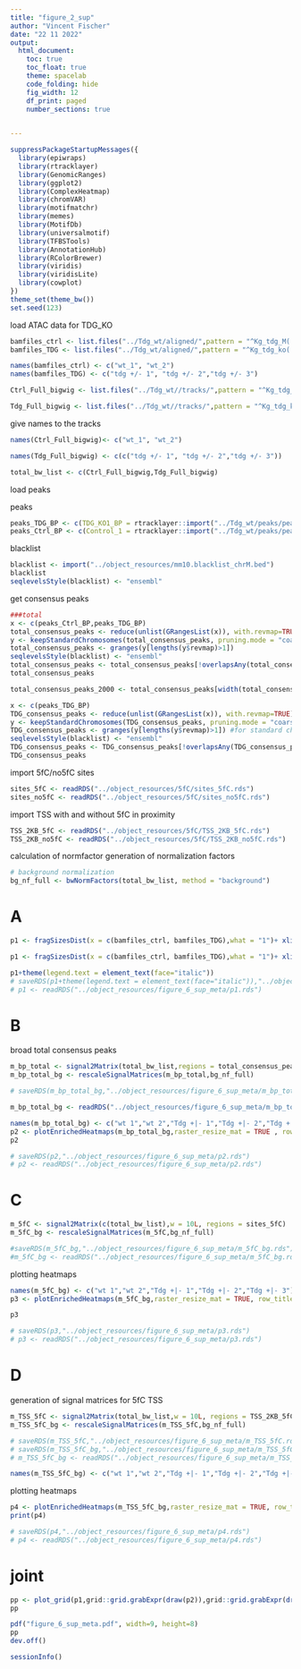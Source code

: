 ```yaml
---
title: "figure_2_sup"
author: "Vincent Fischer"
date: "22 11 2022"
output:
  html_document:
    toc: true
    toc_float: true
    theme: spacelab
    code_folding: hide
    fig_width: 12
    df_print: paged
    number_sections: true
    

---
```

<style type="text/css">
.main-container {
  max-width: 75% !important;
  margin: auto;
}
</style>

```r
suppressPackageStartupMessages({
  library(epiwraps)
  library(rtracklayer)
  library(GenomicRanges)
  library(ggplot2)
  library(ComplexHeatmap)
  library(chromVAR)
  library(motifmatchr)
  library(memes)
  library(MotifDb)
  library(universalmotif)
  library(TFBSTools)
  library(AnnotationHub)
  library(RColorBrewer)
  library(viridis)
  library(viridisLite)
  library(cowplot)
})
theme_set(theme_bw())
set.seed(123)
```

load ATAC data for TDG_KO 

```r
bamfiles_ctrl <- list.files("../Tdg_wt/aligned/",pattern = "^Kg_tdg_M(.*)\\.bam$", full =TRUE)
bamfiles_TDG <- list.files("../Tdg_wt/aligned/",pattern = "^Kg_tdg_ko(.*)\\.bam$", full =TRUE)

names(bamfiles_ctrl) <- c("wt_1", "wt_2")
names(bamfiles_TDG) <- c("tdg +/- 1", "tdg +/- 2","tdg +/- 3")
```


```r
Ctrl_Full_bigwig <- list.files("../Tdg_wt//tracks/",pattern = "^Kg_tdg_M(.*).bw$", full =TRUE)

Tdg_Full_bigwig <- list.files("../Tdg_wt//tracks/",pattern = "^Kg_tdg_ko(.*).bw$", full =TRUE)
```

give names to the tracks
```r
names(Ctrl_Full_bigwig)<- c("wt_1", "wt_2")

names(Tdg_Full_bigwig) <- c(c("tdg +/- 1", "tdg +/- 2","tdg +/- 3"))

total_bw_list <- c(Ctrl_Full_bigwig,Tdg_Full_bigwig)
```

load peaks

peaks
```r
peaks_TDG_BP <- c(TDG_KO1_BP = rtracklayer::import("../Tdg_wt/peaks/peaks/Kg_tdg_ko_1_EKDL220000948-1a_H22J7DSX3_L2_peaks.broadPeak"), TDG_KO2_BP = rtracklayer::import("../Tdg_wt/peaks/peaks/Kg_tdg_ko_2_EKDL220003833-1a_HJ5T2DSX3_L1_peaks.broadPeak"),TDG_KO3_BP = rtracklayer::import("../Tdg_wt/peaks/peaks/Kg_tdg_ko_3_EKDL220003834-1a_HJ5T2DSX3_L1_peaks.broadPeak"))
peaks_Ctrl_BP <- c(Control_1 = rtracklayer::import("../Tdg_wt/peaks/peaks/Kg_tdg_M_1_EKDL220003835-1a_HJ5T2DSX3_L1_peaks.broadPeak"), Control_2 = rtracklayer::import("../Tdg_wt/peaks/peaks/Kg_tdg_M_3_EKDL220003836-1a_HJ5T2DSX3_L1_peaks.broadPeak"))


```

blacklist
```r

blacklist <- import("../object_resources/mm10.blacklist_chrM.bed")
blacklist
seqlevelsStyle(blacklist) <- "ensembl"
```

get consensus peaks
```r
###total
x <- c(peaks_Ctrl_BP,peaks_TDG_BP)
total_consensus_peaks <- reduce(unlist(GRangesList(x)), with.revmap=TRUE)
y <- keepStandardChromosomes(total_consensus_peaks, pruning.mode = "coarse")
total_consensus_peaks <- granges(y[lengths(y$revmap)>1])
seqlevelsStyle(blacklist) <- "ensembl"
total_consensus_peaks <- total_consensus_peaks[!overlapsAny(total_consensus_peaks, blacklist)]# thats how you get rid of blacklisted peaks!!!!
total_consensus_peaks

total_consensus_peaks_2000 <- total_consensus_peaks[width(total_consensus_peaks)<=2000]

x <- c(peaks_TDG_BP)
TDG_consensus_peaks <- reduce(unlist(GRangesList(x)), with.revmap=TRUE)
y <- keepStandardChromosomes(TDG_consensus_peaks, pruning.mode = "coarse")
TDG_consensus_peaks <- granges(y[lengths(y$revmap)>1]) #for standard chromosomes use keep this line of code
seqlevelsStyle(blacklist) <- "ensembl"
TDG_consensus_peaks <- TDG_consensus_peaks[!overlapsAny(TDG_consensus_peaks, blacklist)]# thats how you get rid of blacklisted peaks!!!!
TDG_consensus_peaks
```


import 5fC/no5fC sites
```r
sites_5fC <- readRDS("../object_resources/5fC/sites_5fC.rds")
sites_no5fC <- readRDS("../object_resources/5fC/sites_no5fC.rds")
```

import TSS with and without 5fC in proximity
```r
TSS_2KB_5fC <- readRDS("../object_resources/5fC/TSS_2KB_5fC.rds")
TSS_2KB_no5fC <- readRDS("../object_resources/5fC/TSS_2KB_no5fC.rds")
```



calculation of normfactor
generation of normalization factors
```r
# background normalization
bg_nf_full <- bwNormFactors(total_bw_list, method = "background")
```


# A
```r
p1 <- fragSizesDist(x = c(bamfiles_ctrl, bamfiles_TDG),what = "1")+ xlim(0,600)+  scale_x_continuous(n.breaks = 22)+scale_color_brewer(palette = "Dark2")+theme(text = element_text(size = 12))+ggtitle("Fragment Size Distribution (Chr1)") 
```
```r
p1 <- fragSizesDist(x = c(bamfiles_ctrl, bamfiles_TDG),what = "1")+ xlim(0,600)+scale_color_brewer(palette = "Dark2")+theme(text = element_text(size = 12))+ggtitle("Fragment Size Distribution (Chr1)") 
```
```r
p1+theme(legend.text = element_text(face="italic"))
# saveRDS(p1+theme(legend.text = element_text(face="italic")),"../object_resources/figure_6_sup_meta/p1.rds")  
# p1 <- readRDS("../object_resources/figure_6_sup_meta/p1.rds")
```


# B

broad total consensus peaks
```r
m_bp_total <- signal2Matrix(total_bw_list,regions = total_consensus_peaks_2000,w = 10L)
m_bp_total_bg <- rescaleSignalMatrices(m_bp_total,bg_nf_full)
```
```r

# saveRDS(m_bp_total_bg,"../object_resources/figure_6_sup_meta/m_bp_total_bg.rds")

m_bp_total_bg <- readRDS("../object_resources/figure_6_sup_meta/m_bp_total_bg.rds")
```


```r
names(m_bp_total_bg) <- c("wt 1","wt 2","Tdg +|- 1","Tdg +|- 2","Tdg +|- 3")
p2 <- plotEnrichedHeatmaps(m_bp_total_bg,raster_resize_mat = TRUE , row_title="Accessible regions",scale_title = "backgr. \nnorm.\ndensity", colors = rocket(100),column_title_gp=gpar(fontface = "italic"),row_title_gp = gpar(fontsize = 11),top_annotation = FALSE, use_raster = TRUE)
p2
```

```r
# saveRDS(p2,"../object_resources/figure_6_sup_meta/p2.rds")
# p2 <- readRDS("../object_resources/figure_6_sup_meta/p2.rds")
```

# C
```r
m_5fC <- signal2Matrix(c(total_bw_list),w = 10L, regions = sites_5fC)
m_5fC_bg <- rescaleSignalMatrices(m_5fC,bg_nf_full)
```

```r

#saveRDS(m_5fC_bg,"../object_resources/figure_6_sup_meta/m_5fC_bg.rds")
#m_5fC_bg <- readRDS("../object_resources/figure_6_sup_meta/m_5fC_bg.rds")
```

plotting heatmaps
```r

names(m_5fC_bg) <- c("wt 1","wt 2","Tdg +|- 1","Tdg +|- 2","Tdg +|- 3")
p3 <- plotEnrichedHeatmaps(m_5fC_bg,raster_resize_mat = TRUE, row_title="5fC sites",scale_title = "backgr. \nnorm. \ndensity",colors = rocket(100),column_title_gp=gpar(fontface = "italic"),row_title_gp = gpar(fontsize = 11),top_annotation = FALSE, use_raster = TRUE)
```

```r
p3
```
```r
# saveRDS(p3,"../object_resources/figure_6_sup_meta/p3.rds")
# p3 <- readRDS("../object_resources/figure_6_sup_meta/p3.rds")
```


# D

generation of signal matrices for 5fC TSS
```r

m_TSS_5fC <- signal2Matrix(total_bw_list,w = 10L, regions = TSS_2KB_5fC)
m_TSS_5fC_bg <- rescaleSignalMatrices(m_TSS_5fC,bg_nf_full)
```

```r
# saveRDS(m_TSS_5fC,"../object_resources/figure_6_sup_meta/m_TSS_5fC.rds")
# saveRDS(m_TSS_5fC_bg,"../object_resources/figure_6_sup_meta/m_TSS_5fC_bg.rds")
# m_TSS_5fC_bg <- readRDS("../object_resources/figure_6_sup_meta/m_TSS_5fC_bg.rds")

names(m_TSS_5fC_bg) <- c("wt 1","wt 2","Tdg +|- 1","Tdg +|- 2","Tdg +|- 3")
```


plotting heatmaps
```r

p4 <- plotEnrichedHeatmaps(m_TSS_5fC_bg,raster_resize_mat = TRUE, row_title="TSS with 5fC",scale_title = "backgr. \nnorm.\ndensity", axis_name = c("-2kb","TSS","+2kb"),colors = rocket(100),column_title_gp=gpar(fontface = "italic"),row_title_gp = gpar(fontsize = 11),top_annotation = FALSE,use_raster = TRUE)
print(p4)


```


```r
# saveRDS(p4,"../object_resources/figure_6_sup_meta/p4.rds")
# p4 <- readRDS("../object_resources/figure_6_sup_meta/p4.rds")
```


# joint
```r
pp <- plot_grid(p1,grid::grid.grabExpr(draw(p2)),grid::grid.grabExpr(draw(p3)),grid::grid.grabExpr(draw(p4)),nrow = 4,labels =c("A","B","C","D"),ncol = 1)
pp

pdf("figure_6_sup_meta.pdf", width=9, height=8)
pp
dev.off()
```

```r
sessionInfo()
```

